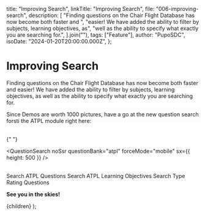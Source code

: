 
  title: "Improving Search",
  linkTitle: "Improving Search",
  file: "006-improving-search",
  description: [
    "Finding questions on the Chair Flight Database has now become both faster and ",
    "easier! We have added the ability to filter by subjects, learning objectives, as",
    "well as the ability to specify what exactly you are searching for.",
  ].join(""),
  tags: ["Feature"],
  author: "PupoSDC",
  isoDate: "2024-01-20T20:00:00.000Z",
};

# Improving Search

Finding questions on the Chair Flight Database has now become both faster and
easier! We have added the ability to filter by subjects, learning objectives, as
well as the ability to specify what exactly you are searching for.

Since Demos are worth 1000 pictures, have a go at the new question search forsti
the ATPL module right here:

<br />{" "}

<QuestionSearch
  noSsr
  questionBank="atpl"
  forceMode="mobile"
  sx={{ height: 500 }}
/>

<br />

<Link href="/modules/atpl/questions" display="block">
  Search ATPL Questions
</Link>

<Link href="/modules/atpl/learning-objectives" display="block">
  Search ATPL Learning Objectives
</Link>

<Link href="/modules/type/questions" display="block">
  Search Type Rating Questions
</Link>

<br />

**See you in the skies!**

  <BlogPageLayout meta={meta}>{children}</BlogPageLayout>
);
